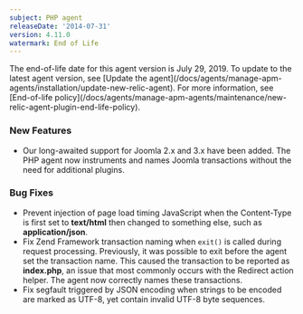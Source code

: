 ```yaml
---
subject: PHP agent
releaseDate: '2014-07-31'
version: 4.11.0
watermark: End of Life
---
```


<Callout variant="important">
  The end-of-life date for this agent version is July 29, 2019. To update to the latest agent version, see [Update the agent](/docs/agents/manage-apm-agents/installation/update-new-relic-agent). For more information, see [End-of-life policy](/docs/agents/manage-apm-agents/maintenance/new-relic-agent-plugin-end-life-policy).
</Callout>

### New Features

* Our long-awaited support for Joomla 2.x and 3.x have been added. The PHP agent now instruments and names Joomla transactions without the need for additional plugins.

### Bug Fixes

* Prevent injection of page load timing JavaScript when the Content-Type is first set to **text/html** then changed to something else, such as **application/json**.
* Fix Zend Framework transaction naming when `exit()` is called during request processing. Previously, it was possible to exit before the agent set the transaction name. This caused the transaction to be reported as **index.php**, an issue that most commonly occurs with the Redirect action helper. The agent now correctly names these transactions.
* Fix segfault triggered by JSON encoding when strings to be encoded are marked as UTF-8, yet contain invalid UTF-8 byte sequences.
